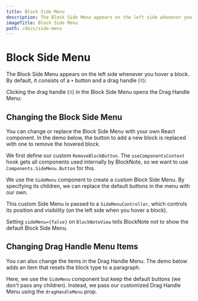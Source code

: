 ```yaml
---
title: Block Side Menu
description: The Block Side Menu appears on the left side whenever you hover a block.
imageTitle: Block Side Menu
path: /docs/side-menu
---
```



# Block Side Menu

The Block Side Menu appears on the left side whenever you hover a block. By default, it consists of a `+` button and a drag handle (`⠿`):

<ThemedImage
  src="/img/screenshots/side_menu.png"
  darkImage="/img/screenshots/side_menu_dark.png"
  alt="image"
  width={500}
  height={500}
/>

Clicking the drag handle (`⠿`) in the Block Side Menu opens the Drag Handle Menu:

<ThemedImage
  src="/img/screenshots/drag_handle_menu.png"
  darkImage="/img/screenshots/drag_handle_menu_dark.png"
  alt="image"
  width={250}
  height={250}
/>

## Changing the Block Side Menu

You can change or replace the Block Side Menu with your own React component. In the demo below, the button to add a new block is replaced with one to remove the hovered block.

<Example name="ui-components/side-menu-buttons" />

We first define our custom `RemoveBlockButton`. The `useComponentsContext` hook gets all components used internally by BlockNote, so we want to use `Components.SideMenu.Button` for this.

We use the `SideMenu` component to create a custom Block Side Menu. By specifying its children, we can replace the default buttons in the menu with our own.

This custom Side Menu is passed to a `SideMenuController`, which controls its position and visibility (on the left side when you hover a block).

Setting `sideMenu={false}` on `BlockNoteView` tells BlockNote not to show the default Block Side Menu.

## Changing Drag Handle Menu Items

You can also change the items in the Drag Handle Menu. The demo below adds an item that resets the block type to a paragraph.

<Example name="ui-components/side-menu-drag-handle-items" />

Here, we use the `SideMenu` component but keep the default buttons (we don't pass any children). Instead, we pass our customized Drag Handle Menu using the `dragHandleMenu` prop.
